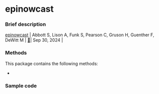 # epinowcast {#sec-top .unnumbered}


### Brief description

| [epinowcast](package_epinowcast.qmd#sec-top) | Abbott S, Lison A, Funk S, Pearson C, Gruson H, Guenther F, DeWitt M	| [🔗](https://github.com/epinowcast/epinowcast)| Sep 30, 2024 |

### Methods

This package contains the following methods:

- 

### Sample code
